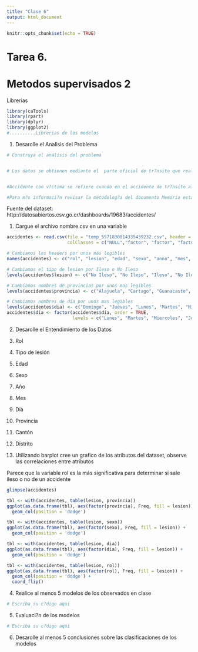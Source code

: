 ```yaml
---
title: "Clase 6"
output: html_document
---
```


```r
knitr::opts_chunk$set(echo = TRUE)
```

# Tarea 6.
# Metodos supervisados 2

Librerias
```r
library(caTools)
library(rpart)
library(dplyr)
library(ggplot2)
#..........Librerias de los modelos
```

1. Desarolle el Analisis del Problema
```r
# Construya el análisis del problema


# Los datos se obtienen mediante el  parte oficial de tr?nsito que realiza la Direcci?n General de Polic?a de Tr?nsito al presentarse un accidente, los cuales ingresan a la base de datos de dos formas (hand held y papel). Debido a que parte de la labor principal de la Instituci?n es salvar vidas, y por los recursos limitados que existen, se trabaja solo con accidentes con heridos y/o fallecidos; y no se trabaja con accidentes que presentan solo da?os materiales. Adem?s, posteriormente inicia el proceso de limpieza, correcci?n de inconsistencias, validaci?n de algunas variables,  georeferenciaci?n de los accidentes, entre otros.


#Accidente con v?ctima se refiere cuando en el accidente de tr?nsito al menos uno de los participantes resulto: herido leve, grave o fallecido.

#Para m?s informaci?n revisar la metodolog?a del documento Memoria estad?stica de accidentes de tr?nsito con v?ctimas.Periodo 2012-2014.

```
Fuente del dataset:
http://datosabiertos.csv.go.cr/dashboards/19683/accidentes/

1. Cargue el archivo nombre.csv en una variable

```r
accidentes <- read.csv(file = "temp_5571830814335439232.csv", header = TRUE, sep = ",", strip.white = TRUE, stringsAsFactors = TRUE,
                       colClasses = c("NULL","factor", "factor", "factor", "NULL", "factor", "integer", "factor", "factor", "factor", "factor", "factor", "NULL", "NULL", "NULL"))

# Cambiamos los headers por unos más legibles
names(accidentes) <- c("rol", "lesion", "edad", "sexo", "anno", "mes", "dia", "provincia", "canton", "distrito")

# Cambiamos el tipo de lesion por Ileso o No Ileso
levels(accidentes$lesion) <- c("No Ileso", "No Ileso", "Ileso", "No Ileso")

# Cambiamos nombres de provincias por unos mas legibles
levels(accidentes$provincia) <- c("Alajuela", "Cartago", "Guanacaste", "Heredia", "Limon", "Puntarenas", "San Jose")

# Cambiamos nombres de dia por unos mas legibles
levels(accidentes$dia) <- c("Domingo", "Jueves", "Lunes", "Martes", "Miercoles", "Sabado", "Viernes")
accidentes$dia <- factor(accidentes$dia, order = TRUE, 
                         levels = c("Lunes", "Martes", "Miercoles", "Jueves", "Viernes", "Sabado", "Domingo"))
```

 
2. Desarolle el Entendimiento de los Datos

1. Rol	
2. Tipo de lesión	
3. Edad
3. Sexo
4. Año
5. Mes
6. Día
7. Provincia
8. Cantón
9. Distrito

3. Utilizando barplot cree un grafico de los atributos del dataset, observe las correlaciones entre atributos


Parece que la variable rol es la más significativa para determinar si sale ileso o no de un accidente

```r
glimpse(accidentes)

tbl <- with(accidentes, table(lesion, provincia))
ggplot(as.data.frame(tbl), aes(factor(provincia), Freq, fill = lesion)) +     
  geom_col(position = 'dodge')

tbl <- with(accidentes, table(lesion, sexo))
ggplot(as.data.frame(tbl), aes(factor(sexo), Freq, fill = lesion)) +     
  geom_col(position = 'dodge')

tbl <- with(accidentes, table(lesion, dia))
ggplot(as.data.frame(tbl), aes(factor(dia), Freq, fill = lesion)) +     
  geom_col(position = 'dodge')

tbl <- with(accidentes, table(lesion, rol))
ggplot(as.data.frame(tbl), aes(factor(rol), Freq, fill = lesion)) +     
  geom_col(position = 'dodge') +
  coord_flip()
```


4. Realice al menos 5 modelos de los observados en clase
```r
# Escriba su c?digo aqui
```

5. Evaluaci?n de los modelos
```r
# Escriba su c?digo aqui

```


6. Desarolle al menos 5 conclusiones sobre las clasificaciones de los modelos



